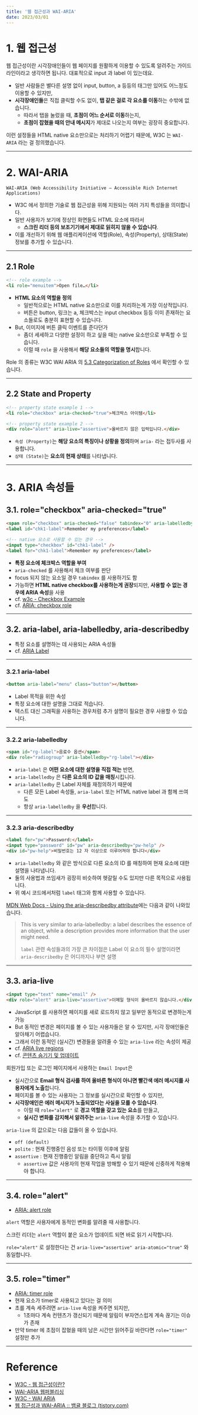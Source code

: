 ```yaml
---
title: '웹 접근성과 WAI-ARIA'
date: 2023/03/01
---
```


# 1. 웹 접근성

웹 접근성이란 시각장애인들이 웹 페이지를 원활하게 이용할 수 있도록 알려주는 가이드라인이라고 생각하면 됩니다.
대표적으로 input 과 label 이 있는데요.

- 일반 사람들은 별다른 설명 없이 input, button, a 등등의 태그만 있어도 어느정도 이용할 수 있지만,
- **시각장애인들**은 직접 클릭할 수도 없이, **탭 같은 걸로 각 요소를 이동**하는 수밖에 없습니다.
  - 따라서 탭을 눌렀을 때, **초점이 어느 순서로 이동**하는지,
  - **초점이 잡혔을 때의 안내 메시지**가 제대로 나오는지 여부는 굉장히 중요합니다.

이런 설정들을 HTML native 요소만으로는 처리하기 어렵기 때문에, W3C 는 `WAI-ARIA` 라는 걸 정의했습니다.

---

# 2. WAI-ARIA

`WAI-ARIA (Web Accessibility Initiative – Accessible Rich Internet Applications)`

- W3C 에서 정의한 기술로 웹 접근성을 위해 지원되는 여러 가지 특성들을 의미합니다.
- 일반 사용자가 보기에 정상인 화면들도 HTML 요소에 따라서
  - **스크린 리더 등의 보조기기에서 제대로 읽히지 않을 수 있습니다**.
- 이를 개선하기 위해 웹 애플리케이션에 역할(Role), 속성(Property), 상태(State) 정보를 추가할 수 있습니다.

---

## 2.1 Role

```html
<!-- role example -->
<li role="menuitem">Open file…</li>
```

- **HTML 요소의 역할을 정의**
  - 일반적으로는 HTML native 요소만으로 이를 처리하는게 가장 이상적입니다.
  - 버튼은 button, 링크는 a, 체크박스는 input checkbox 등등 이미 존재하는 요소들로도 충분히 표현할 수 있습니다.
- But, 이미지에 버튼 클릭 이벤트를 준다던가
  - 좀더 세세하고 다양한 설정이 하고 싶을 때는 native 요소만으로 부족할 수 있습니다.
  - 이럴 때 `role` 을 사용해서 **해당 요소들의 역할을 명시**합니다.

Role 의 종류는 W3C WAI ARIA 의 [5.3 Categorization of Roles](https://www.w3.org/TR/wai-aria/#roles_categorization) 에서 확인할 수 있습니다.

---

## 2.2 State and Property

```html
<!-- property state example 1 -->
<li role="checkbox" aria-checked="true">체크박스 아이템</li>

<!-- property state example 2 -->
<div role="alert" aria-live="assertive">올바르지 않은 입력입니다.</div>
```

- `속성 (Property)`는 **해당 요소의 특징이나 상황을 정의**하며 `aria-` 라는 접두사를 사용합니다.
- `상태 (State)`는 **요소의 현재 상태**를 나타냅니다.

---

# 3. ARIA 속성들

## 3.1. role="checkbox" aria-checked="true"

```html
<span role="checkbox" aria-checked="false" tabindex="0" aria-labelledby="chk1-label"></span>
<label id="chk1-label">Remember my preferences</label>

<!-- native 요소로 사용할 수 있는 경우 -->
<input type="checkbox" id="chk1-label" />
<label for="chk1-label">Remember my preferences</label>
```

- **특정 요소에 체크박스 역할을 부여**
- `aria-checked` 를 사용해서 체크 여부를 판단
- focus 되지 않는 요소일 경우 `tabindex` 를 사용하기도 함
- 가능하면 **HTML native checkbox를 사용하는게 권장**되지만, **사용할 수 없는 경우에 ARIA 속성**을 사용
- cf. [w3c - Checkbox Example](https://www.w3.org/TR/wai-aria-practices/examples/checkbox/checkbox-1/checkbox-1.html)
- cf. [ARIA: checkbox role](https://developer.mozilla.org/en-US/docs/Web/Accessibility/ARIA/Roles/checkbox_role)

---

## 3.2. aria-label, aria-labelledby, aria-describedby

- 특정 요소를 설명하는 데 사용되는 ARIA 속성들
- cf. [ARIA Label](https://developers.google.com/web/fundamentals/accessibility/semantics-aria/aria-labels-and-relationships?hl=ko)

---

### 3.2.1 aria-label

```html
<button aria-label="menu" class="button"></button>
```

- Label 목적을 위한 속성
- 특정 요소에 대한 설명을 그대로 적습니다.
- 텍스트 대신 그래픽을 사용하는 경우처럼 추가 설명이 필요한 경우 사용할 수 있습니다.

---

### 3.2.2 aria-labelledby

```html
<span id="rg-label">음료수 옵션</span>
<div role="radiogroup" aria-labelledby="rg-label"></div>
```

- `aria-label` 은 **어떤 요소에 대한 설명을 직접 적는** 반면,
- `aria-labelledby` 은 **다른 요소의 ID 값을 매칭**시킵니다.
- `aria-labelledby` 은 Label 자체를 재정의하기 때문에
  - 다른 모든 Label 속성들, `aria-label` 또는 HTML native label 과 함께 쓰여도
  - 항상 `aria-labelledby` 을 **우선**합니다.

---

### 3.2.3 aria-describedby

```html
<label for="pw">Password:</label>
<input type="password" id="pw" aria-describedby="pw-help" />
<div id="pw-help">비밀번호는 12 자 이상으로 이루어져야 합니다</div>
```

- `aria-labelledby` 와 같은 방식으로 다른 요소의 ID 를 매칭하여 현재 요소에 대한 설명을 나타냅니다.
- 둘의 사용법과 쓰임새가 굉장히 비슷하여 헷갈릴 수도 있지만 다른 목적으로 사용됩니다.
- 위 예시 코드에서처럼 `label` 태그와 함께 사용할 수 있습니다.

[MDN Web Docs - Using the aria-describedby attribute](https://developer.mozilla.org/en-US/docs/Web/Accessibility/ARIA/ARIA_Techniques/Using_the_aria-describedby_attribute)에는 다음과 같이 나와있습니다.

> This is very similar to aria-labelledby: a label describes the essence of an object, while a description provides more information that the user might need.
>
> `label` 관련 속성들과의 가장 큰 차이점은 Label 이 요소의 필수 설명이라면
> `aria-describedby` 은 어디까지나 부연 설명

---

## 3.3. aria-live

```html
<input type="text" name="email" />
<div role="alert" aria-live="assertive">이메일 형식이 올바르지 않습니다.</div>
```

- JavaScript 를 사용하면 페이지를 새로 로드하지 않고 일부만 동적으로 변경하는게 가능
- But 동적인 변경은 페이지를 볼 수 있는 사용자들은 알 수 있지만, 시각 장애인들은 알아채기 어렵습니다.
- 그래서 이런 동적인 (실시간) 변경들을 알려줄 수 있는 `aria-live` 라는 속성이 제공
- cf. [ARIA live regions](https://developer.mozilla.org/ko/docs/Web/Accessibility/ARIA/ARIA_Live_Regions)
- cf. [콘텐츠 숨기기 및 업데이트](https://developers.google.com/web/fundamentals/accessibility/semantics-aria/hiding-and-updating-content?hl=ko)

회원가입 또는 로그인 페이지에서 사용하는 `Email Input`은

- 실시간으로 **Email 형식 검사를 하여 올바른 형식이 아니면 빨간색 에러 메시지를 사용자에게 노출**합니다.
- 페이지를 볼 수 있는 사용자는 그 정보를 실시간으로 확인할 수 있지만,
- **시각장애인은 에러 메시지가 노출되었다는 사실을 모를 수 있습니다**.
  - 이럴 때 `role="alert"` 로 **경고 역할을 갖고 있는 요소**를 만들고,
  - **실시간 변화를 감지해서 알려주는** `aria-live` 속성을 추가할 수 있습니다.

`aria-live` 의 값으로는 다음 값들이 올 수 있습니다.

- `off (default)`
- `polite` : 현재 진행중인 음성 또는 타이핑 이후에 알림
- `assertive` : 현재 진행중인 알림을 중단하고 즉시 알림
  - `assertive` 값은 사용자의 현재 작업을 방해할 수 있기 때문에 신중하게 적용해야 합니다.

---

## 3.4. role="alert"

- [ARIA: alert role](https://developer.mozilla.org/en-US/docs/Web/Accessibility/ARIA/Roles/Alert_Role)

`alert` 역할은 사용자에게 동적인 변화를 알려줄 때 사용합니다.

스크린 리더는 `alert` 역할이 붙은 요소가 업데이트 되면 바로 읽기 시작합니다.

`role="alert"` 로 설정한다는 건 `aria-live="assertive" aria-atomic="true"` 와 동일합니다.

---

## 3.5. role="timer"

- [ARIA: timer role](https://developer.mozilla.org/en-US/docs/Web/Accessibility/ARIA/Roles/timer_role)
- 현재 요소가 timer로 사용되고 있다는 걸 의미
- 초를 계속 세주려면 `aria-live` 속성을 켜주면 되지만,
  - 1초마다 계속 컨텐츠가 갱신되기 때문에 알림이 부자연스럽게 계속 끊기는 이슈가 존재
- 만약 timer 에 초점이 잡혔을 때의 남은 시간만 읽어주길 바란다면 `role="timer"` 설정만 추가

---

# Reference

- [W3C - 웹 접근성이란?](https://www.w3.org/WAI/fundamentals/accessibility-intro/ko)
- [WAI-ARIA 웹퍼블리싱](https://www.biew.co.kr/entry/WAI-ARIA-웹퍼블리싱)
- [W3C - WAI ARIA](https://www.w3.org/TR/wai-aria)
- [웹 접근성과 WAI-ARIA :: 뱀귤 블로그 (tistory.com)](https://bcp0109.tistory.com/348)
